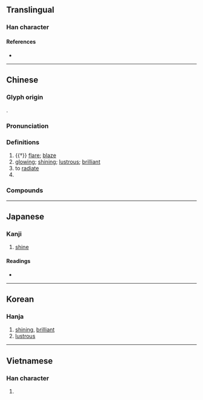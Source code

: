 {{also|烉|焕}}
{{character info}}
==Translingual==

===Han character===
{{Han char|rn=86|rad=火|as=09|sn=13|four=97834|canj=FNBK|ids=⿰火奐}}

====References====
* {{Han ref|kx=0677.330|dkj=19224|dj=1089.010|hdz=32219.051|uh=7165|ud=29029|bh=B7D8|bd=47064}}

----

==Chinese==
{{zh-forms|s=焕}}

===Glyph origin===
{{Han etym}}
{{Han compound|火|奐|ls=psc|c1=s|c2=p|t1=fire}}.

===Pronunciation===
{{zh-pron
|m=huàn
|c=wun6
|md=huáng
|mn=hoàn/twv:hoān
|mn-t=huang3/huêng3
|mn-t+note=huêng3 - Chaozhou
|mc=y
|oc=y
|cat=a,v,pn
}}

===Definitions===
{{zh-hanzi}}

# {{†}} [[flare]]; [[blaze]]
# [[glowing]]; [[shining]]; [[lustrous]]; [[brilliant]]
# to [[radiate]]
# {{surname|zh}}

===Compounds===
{{zh-der|容光煥發|炳煥|煥別|煥然|煥然一新|煥然冰釋|煥煥|煥發|煥綺|煥赫|眴煥|神采煥發|精神煥發|英姿煥發|顯煥|小煥嶺}}

----

==Japanese==

===Kanji===
{{ja-kanji|grade=|rs=火09}}

# [[shine]]

====Readings====
* {{ja-readings
|goon=かん
|kanon=かん
|kun=あき-らか}}

----

==Korean==

===Hanja===
{{ko-hanja|hangeul=환|eumhun=|rv=hwan|mr=hwan|y=hwan}}

# [[shining]], [[brilliant]]
# [[lustrous]]

----

==Vietnamese==

===Han character===
{{vi-readings|rs=火09|hanviet=hoán |nom=}}

# {{rfdef|vi|sort=火09}}